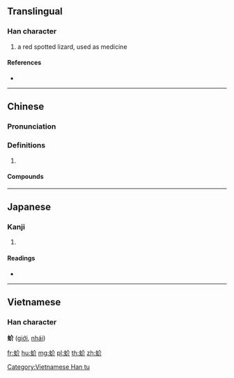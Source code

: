 {{character info/new}}
==Translingual==

===Han character===
{{Han char|rn=142|rad=虫|as=04|sn=10|four=58120|canj=LIOLL}}

# a red spotted lizard, used as medicine

====References====
* {{Han ref|kx=1078.250|dkj=32899|dj=1547.230|hdz=42839.050|uh=86A7|ud=34471|bh=D3C8|bd=54216}}

----

==Chinese==
{{zh-forms}}

===Pronunciation===
{{zh-pron
|m=jiè
|c=gaai3
|cat=
}}

===Definitions===
{{zh-hanzi}}

# {{rfdef|zh}}

====Compounds====
{{zh-der|蛤蚧}}

----

==Japanese==

===Kanji===
{{ja-kanji|grade=|rs=虫04}}

# {{defn|lang=ja|sort=虫04}}

====Readings====
* {{ja-readings|on=[[かい]] (kai)|kun=|nanori=}}

----

==Vietnamese==

===Han character===
'''蚧''' ([[giới]], [[nhái]])

[[Category:Vietnamese Han tu]]

[[fr:蚧]]
[[hu:蚧]]
[[mg:蚧]]
[[pl:蚧]]
[[th:蚧]]
[[zh:蚧]]